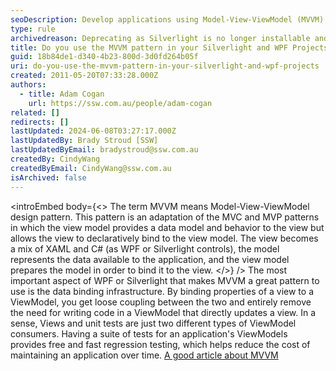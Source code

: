 ```yaml
---
seoDescription: Develop applications using Model-View-ViewModel (MVVM) design pattern to achieve loose coupling and improve maintainability in WPF and Silverlight projects.
type: rule
archivedreason: Deprecating as Silverlight is no longer installable and has been deprecated for 10 years.
title: Do you use the MVVM pattern in your Silverlight and WPF Projects?
guid: 18b84de1-d340-4b23-800d-3d0fd264b05f
uri: do-you-use-the-mvvm-pattern-in-your-silverlight-and-wpf-projects
created: 2011-05-20T07:33:28.000Z
authors:
  - title: Adam Cogan
    url: https://ssw.com.au/people/adam-cogan
related: []
redirects: []
lastUpdated: 2024-06-08T03:27:17.000Z
lastUpdatedBy: Brady Stroud [SSW]
lastUpdatedByEmail: bradystroud@ssw.com.au
createdBy: CindyWang
createdByEmail: CindyWang@ssw.com.au
isArchived: false
---
```


<introEmbed
  body={<>
The term MVVM means Model-View-ViewModel design pattern. This pattern is an adaptation of the MVC and MVP patterns in which the view model provides a data model and behavior to the view but allows the view to declaratively bind to the view model. The view becomes a mix of XAML and C# (as WPF or Silverlight controls), the model represents the data available to the application, and the view model prepares the model in order to bind it to the view.
  </>}
/>
The most important aspect of WPF or Silverlight that makes MVVM a great pattern to use is the data binding infrastructure. By binding properties of a view to a ViewModel, you get loose coupling between the two and entirely remove the need for writing code in a ViewModel that directly updates a view. In a sense, Views and unit tests are just two different types of ViewModel consumers. Having a suite of tests for an application's ViewModels provides free and fast regression testing, which helps reduce the cost of maintaining an application over time.
[A good article about MVVM](http://msdn.microsoft.com/en-us/magazine/dd419663.aspx?WT.mc_id=WDIT-MVP-33518)
